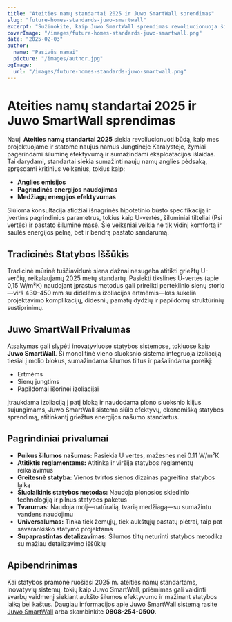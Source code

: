 ```yaml
---
title: "Ateities namų standartai 2025 ir Juwo SmartWall sprendimas"
slug: "future-homes-standards-juwo-smartwall"
excerpt: "Sužinokite, kaip Juwo SmartWall sprendimas revoliucionuoja šiluminę efektyvumą ir statybos standartus ateities namams."
coverImage: "/images/future-homes-standards-juwo-smartwall.png"
date: "2025-02-03"
author:
  name: "Pasivūs namai"
  picture: "/images/author.jpg"
ogImage:
  url: "/images/future-homes-standards-juwo-smartwall.png"
---
```


# Ateities namų standartai 2025 ir Juwo SmartWall sprendimas

Nauji **Ateities namų standartai 2025** siekia revoliucionuoti būdą, kaip mes projektuojame ir statome naujus namus Jungtinėje Karalystėje, žymiai pagerindami šiluminę efektyvumą ir sumažindami eksploatacijos išlaidas. Tai darydami, standartai siekia sumažinti naujų namų anglies pėdsaką, spręsdami kritinius veiksnius, tokius kaip:

- **Anglies emisijos**
- **Pagrindinės energijos naudojimas**
- **Medžiagų energijos efektyvumas**

Siūloma konsultacija atidžiai išnagrinės hipotetinio būsto specifikaciją ir įvertins pagrindinius parametrus, tokius kaip U-vertės, šiluminiai tilteliai (Psi vertės) ir pastato šiluminė masė. Šie veiksniai veikia ne tik vidinį komfortą ir saulės energijos pelną, bet ir bendrą pastato sandarumą.

## Tradicinės Statybos Iššūkis

Tradicinė mūrinė tuščiavidurė siena dažnai nesugeba atitikti griežtų U-verčių, reikalaujamų 2025 metų standartų. Pasiekti tikslines U-vertes (apie 0,15 W/m²K) naudojant įprastus metodus gali prireikti perteklinio sienų storio—virš 430–450 mm su didelėmis izoliacijos ertmėmis—kas sukelia projektavimo komplikacijų, didesnių pamatų dydžių ir papildomų struktūrinių sustiprinimų.

## Juwo SmartWall Privalumas

Atsakymas gali slypėti inovatyviuose statybos sistemose, tokiuose kaip **Juwo SmartWall**. Ši monolitinė vieno sluoksnio sistema integruoja izoliaciją tiesiai į molio blokus, sumažindama šilumos tiltus ir pašalindama poreikį:

- Ertmėms
- Sienų jungtims
- Papildomai išorinei izoliacijai

Įtraukdama izoliaciją į patį bloką ir naudodama plono sluoksnio klijus sujungimams, Juwo SmartWall sistema siūlo efektyvų, ekonomišką statybos sprendimą, atitinkantį griežtus energijos našumo standartus.

## Pagrindiniai privalumai

- **Puikus šilumos našumas:** Pasiekia U vertes, mažesnes nei 0.11 W/m²K
- **Atitiktis reglamentams:** Atitinka ir viršija statybos reglamentų reikalavimus
- **Greitesnė statyba:** Vienos tvirtos sienos dizainas pagreitina statybos laiką
- **Šiuolaikinis statybos metodas:** Naudoja plonosios skiedinio technologiją ir pilnus statybos paketus
- **Tvarumas:** Naudoja molį—natūralią, tvarią medžiagą—su sumažintu vandens naudojimu
- **Universalumas:** Tinka tiek žemųjų, tiek aukštųjų pastatų plėtrai, taip pat savarankiško statymo projektams
- **Supaprastintas detalizavimas:** Šilumos tiltų neturinti statybos metodika su mažiau detalizavimo iššūkių

## Apibendrinimas

Kai statybos pramonė ruošiasi 2025 m. ateities namų standartams, inovatyvių sistemų, tokių kaip Juwo SmartWall, priėmimas gali vaidinti svarbų vaidmenį siekiant aukšto šilumos efektyvumo ir mažinant statybos laiką bei kaštus. Daugiau informacijos apie Juwo SmartWall sistemą rasite [Juwo SmartWall](http://www.Juwo-SmartWall.co.uk) arba skambinkite **0808-254-0500**.